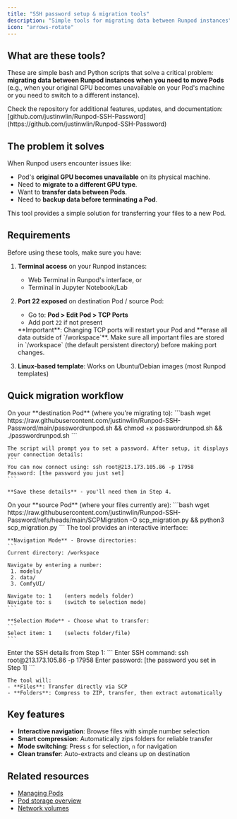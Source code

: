 ```yaml
---
title: "SSH password setup & migration tools"
description: "Simple tools for migrating data between Runpod instances"
icon: "arrows-rotate"
---
```


## What are these tools?

These are simple bash and Python scripts that solve a critical problem: **migrating data between Runpod instances when you need to move Pods** (e.g., when your original GPU becomes unavailable on your Pod's machine or you need to switch to a different instance).

<Note>
Check the repository for additional features, updates, and documentation: [github.com/justinwlin/Runpod-SSH-Password](https://github.com/justinwlin/Runpod-SSH-Password)
</Note>

## The problem it solves

When Runpod users encounter issues like:
- Pod's **original GPU becomes unavailable** on its physical machine.
- Need to **migrate to a different GPU type**.
- Want to **transfer data between Pods**.
- Need to **backup data before terminating a Pod**.

This tool provides a simple solution for transferring your files to a new Pod.

## Requirements

Before using these tools, make sure you have:

1. **Terminal access** on your Runpod instances:
   - Web Terminal in Runpod's interface, or
   - Terminal in Jupyter Notebook/Lab

2. **Port 22 exposed** on destination Pod / source Pod:
   - Go to: **Pod > Edit Pod > TCP Ports**
   - Add port `22` if not present
   
   <Warning>
   **Important**: Changing TCP ports will restart your Pod and **erase all data outside of `/workspace`**. Make sure all important files are stored in `/workspace` (the default persistent directory) before making port changes.
   </Warning>

3. **Linux-based template**: Works on Ubuntu/Debian images (most Runpod templates)

## Quick migration workflow

<Steps>
  <Step title="Set up destination Pod">
    On your **destination Pod** (where you're migrating to):
    ```bash
    wget https://raw.githubusercontent.com/justinwlin/Runpod-SSH-Password/main/passwordrunpod.sh && chmod +x passwordrunpod.sh && ./passwordrunpod.sh
    ```
    
    The script will prompt you to set a password. After setup, it displays your connection details:
    ```
    You can now connect using: ssh root@213.173.105.86 -p 17958
    Password: [the password you just set]
    ```
    
    **Save these details** - you'll need them in Step 4.
  </Step>
  
  <Step title="Transfer source Pod">
    On your **source Pod** (where your files currently are):
    ```bash
    wget https://raw.githubusercontent.com/justinwlin/Runpod-SSH-Password/refs/heads/main/SCPMigration -O scp_migration.py && python3 scp_migration.py
    ```
  </Step>
  
  <Step title="Navigate and select files">
    The tool provides an interactive interface:
    
    **Navigation Mode** - Browse directories:
    ```
    Current directory: /workspace
    
    Navigate by entering a number:
     1. models/
     2. data/
     3. ComfyUI/
     
    Navigate to: 1    (enters models folder)
    Navigate to: s    (switch to selection mode)
    ```
    
    **Selection Mode** - Choose what to transfer:
    ```
    Select item: 1    (selects folder/file)
    ```
  </Step>
  
  <Step title="Enter connection and transfer">
    Enter the SSH details from Step 1:
    ```
    Enter SSH command: ssh root@213.173.105.86 -p 17958
    Enter password: [the password you set in Step 1]
    ```
    
    The tool will:
    - **Files**: Transfer directly via SCP
    - **Folders**: Compress to ZIP, transfer, then extract automatically
  </Step>
</Steps>

## Key features

- **Interactive navigation**: Browse files with simple number selection
- **Smart compression**: Automatically zips folders for reliable transfer
- **Mode switching**: Press `s` for selection, `n` for navigation
- **Clean transfer**: Auto-extracts and cleans up on destination

## Related resources

- [Managing Pods](/pods/manage-pods)
- [Pod storage overview](/pods/storage/types)
- [Network volumes](/storage/network-volumes)